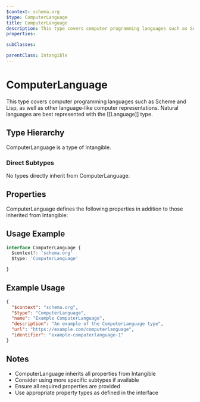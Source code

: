 ```yaml
---
$context: schema.org
$type: ComputerLanguage
title: ComputerLanguage
description: This type covers computer programming languages such as Scheme and Lisp, as well as other language-like computer representations. Natural languages are best represented with the [[Language]] type.
properties:

subClasses:

parentClass: Intangible
---
```


# ComputerLanguage

This type covers computer programming languages such as Scheme and Lisp, as well as other language-like computer representations. Natural languages are best represented with the [[Language]] type.

## Type Hierarchy

ComputerLanguage is a type of Intangible.

### Direct Subtypes

No types directly inherit from ComputerLanguage.

## Properties

ComputerLanguage defines the following properties in addition to those inherited from Intangible:



## Usage Example

```typescript
interface ComputerLanguage {
  $context?: 'schema.org'
  $type: 'ComputerLanguage'

}
```

## Example Usage

```json
{
  "$context": "schema.org",
  "$type": "ComputerLanguage",
  "name": "Example ComputerLanguage",
  "description": "An example of the ComputerLanguage type",
  "url": "https://example.com/computerlanguage",
  "identifier": "example-computerlanguage-1"
}
```

## Notes

- ComputerLanguage inherits all properties from Intangible
- Consider using more specific subtypes if available
- Ensure all required properties are provided
- Use appropriate property types as defined in the interface
